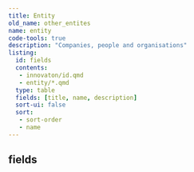 ```yaml
---
title: Entity
old_name: other_entites
name: entity
code-tools: true
description: "Companies, people and organisations"
listing:
  id: fields
  contents:
   - innovaton/id.qmd
   - entity/*.qmd
  type: table
  fields: [title, name, description]
  sort-ui: false
  sort:
   - sort-order
   - name
---
```


## fields
:::{ #fields }
:::
